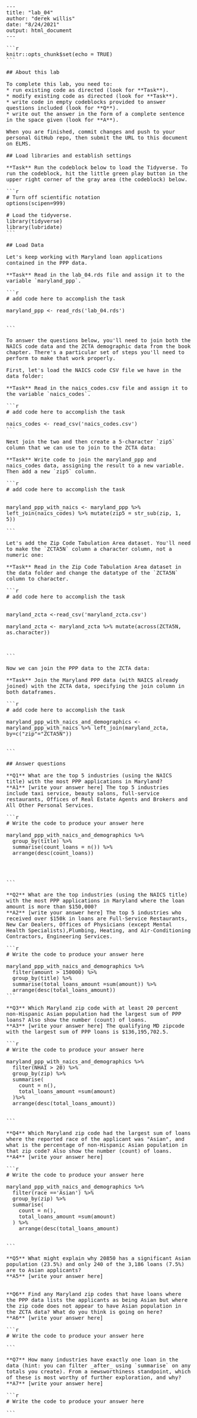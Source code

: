 <html><head></head><body><pre style="word-wrap: break-word; white-space: pre-wrap;">---
title: "lab_04"
author: "derek willis"
date: "8/24/2021"
output: html_document
---

```r
knitr::opts_chunk$set(echo = TRUE)
```

## About this lab

To complete this lab, you need to:
* run existing code as directed (look for **Task**).
* modify existing code as directed (look for **Task**).
* write code in empty codeblocks provided to answer questions included (look for **Q**).
* write out the answer in the form of a complete sentence in the space given (look for **A**).

When you are finished, commit changes and push to your personal GitHub repo, then submit the URL to this document on ELMS.

## Load libraries and establish settings

**Task** Run the codeblock below to load the Tidyverse. To run the codeblock, hit the little green play button in the upper right corner of the gray area (the codeblock) below.

```r
# Turn off scientific notation
options(scipen=999)

# Load the tidyverse.
library(tidyverse)
library(lubridate)
```

## Load Data

Let's keep working with Maryland loan applications contained in the PPP data.

**Task** Read in the lab_04.rds file and assign it to the variable `maryland_ppp`.

```r
# add code here to accomplish the task

maryland_ppp <- read_rds('lab_04.rds')


```

To answer the questions below, you'll need to join both the NAICS code data and the ZCTA demographic data from the book chapter. There's a particular set of steps you'll need to perform to make that work properly.

First, let's load the NAICS code CSV file we have in the data folder:

**Task** Read in the naics_codes.csv file and assign it to the variable `naics_codes`.

```r
# add code here to accomplish the task

naics_codes <- read_csv('naics_codes.csv')
```

Next join the two and then create a 5-character `zip5` column that we can use to join to the ZCTA data:

**Task** Write code to join the maryland_ppp and naics_codes data, assigning the result to a new variable. Then add a new `zip5` column.

```r
# add code here to accomplish the task


maryland_ppp_with_naics <- maryland_ppp %>% left_join(naics_codes) %>% mutate(zip5 = str_sub(zip, 1, 5))

```

Let's add the Zip Code Tabulation Area dataset. You'll need to make the `ZCTA5N` column a character column, not a numeric one:

**Task** Read in the Zip Code Tabulation Area dataset in the data folder and change the datatype of the `ZCTA5N` column to character.

```r
# add code here to accomplish the task


maryland_zcta <-read_csv('maryland_zcta.csv') 

maryland_zcta <- maryland_zcta %>% mutate(across(ZCTA5N, as.character))



```

Now we can join the PPP data to the ZCTA data:

**Task** Join the Maryland PPP data (with NAICS already joined) with the ZCTA data, specifying the join column in both dataframes.

```r
# add code here to accomplish the task

maryland_ppp_with_naics_and_demographics <- maryland_ppp_with_naics %>% left_join(maryland_zcta, by=c("zip"="ZCTA5N"))


```

## Answer questions

**Q1** What are the top 5 industries (using the NAICS title) with the most PPP applications in Maryland?
**A1** [write your answer here] The top 5 industries include taxi service, beauty salons, full-service restaurants, Offices of Real Estate Agents and Brokers and All Other Personal Services.

```r
# Write the code to produce your answer here

maryland_ppp_with_naics_and_demographics %>%
  group_by(title) %>%
  summarise(count_loans = n()) %>%
  arrange(desc(count_loans))




```

**Q2** What are the top industries (using the NAICS title) with the most PPP applications in Maryland where the loan amount is more than $150,000?
**A2** [write your answer here] The top 5 industries who received over $150k in loans are Full-Service Restaurants, New Car Dealers, Offices of Physicians (except Mental Health Specialists),Plumbing, Heating, and Air-Conditioning Contractors, Engineering Services. 	 	 	  

```r
# Write the code to produce your answer here

maryland_ppp_with_naics_and_demographics %>%
  filter(amount > 150000) %>%
  group_by(title) %>%
  summarise(total_loans_amount =sum(amount)) %>%
  arrange(desc(total_loans_amount))
```

**Q3** Which Maryland zip code with at least 20 percent non-Hispanic Asian population had the largest sum of PPP loans? Also show the number (count) of loans.
**A3** [write your answer here] The qualifying MD zipcode with the largest sum of PPP loans is $136,195,702.5.

```r
# Write the code to produce your answer here

maryland_ppp_with_naics_and_demographics %>%
  filter(NHAI > 20) %>% 
  group_by(zip) %>%
  summarise(
    count = n(),
    total_loans_amount =sum(amount)
  )%>%
  arrange(desc(total_loans_amount))


```

**Q4** Which Maryland zip code had the largest sum of loans where the reported race of the applicant was "Asian", and what is the percentage of non-Hispanic Asian population in that zip code? Also show the number (count) of loans.
**A4** [write your answer here]

```r
# Write the code to produce your answer here

maryland_ppp_with_naics_and_demographics %>%
  filter(race =='Asian') %>%
  group_by(zip) %>%
  summarise(
    count = n(),
    total_loans_amount =sum(amount) 
  ) %>%
    arrange(desc(total_loans_amount)
  

```

**Q5** What might explain why 20850 has a significant Asian population (23.5%) and only 240 of the 3,186 loans (7.5%) are to Asian applicants?
**A5** [write your answer here]


**Q6** Find any Maryland zip codes that have loans where the PPP data lists the applicants as being Asian but where the zip code does not appear to have Asian population in the ZCTA data? What do you think is going on here?
**A6** [write your answer here]

```r
# Write the code to produce your answer here

```

**Q7** How many industries have exactly one loan in the data (hint: you can filter _after_ using `summarise` on any totals you create). From a newsworthiness standpoint, which of these is most worthy of further exploration, and why?
**A7** [write your answer here]

```r
# Write the code to produce your answer here

```
</pre></body></html>

